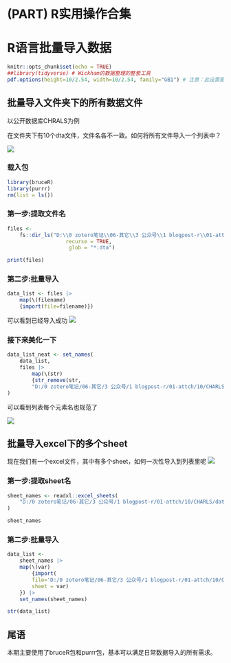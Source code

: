 # (PART) R实用操作合集 {-}

# R语言批量导入数据


```r
knitr::opts_chunk$set(echo = TRUE)
##library(tidyverse) # Wickham的数据整理的整套工具
pdf.options(height=10/2.54, width=10/2.54, family="GB1") # 注意：此设置要放在最后
```

## 批量导入文件夹下的所有数据文件


以公开数据库CHRALS为例

在文件夹下有10个dta文件，文件名各不一致。如何将所有文件导入一个列表中？

![](https://pic-go-42.oss-cn-guangzhou.aliyuncs.com/img/202410220949048.webp)

### 载入包

```r
library(bruceR)
library(purrr)
rm(list = ls())

```

### 第一步:提取文件名

```r
files <- 
    fs::dir_ls("D:\\0 zotero笔记\\06-其它\\3 公众号\\1 blogpost-r\\01-attch\\10\\CHARLS", 
                   recurse = TRUE,
                    glob = "*.dta")

print(files)

```

### 第二步:批量导入

```r
data_list <- files |> 
    map(\(filename)
    {import(file=filename)})

```

可以看到已经导入成功
![](https://pic-go-42.oss-cn-guangzhou.aliyuncs.com/img/202410220957711.webp)

### 接下来美化一下


```r
data_list_neat <- set_names(
    data_list,
    files |> 
        map(\(str)
        {str_remove(str, 
        "D:/0 zotero笔记/06-其它/3 公众号/1 blogpost-r/01-attch/10/CHARLS/")})
)
```

可以看到列表每个元素名也规范了

![](https://pic-go-42.oss-cn-guangzhou.aliyuncs.com/img/202410221002367.webp)

## 批量导入excel下的多个sheet

现在我们有一个excel文件，其中有多个sheet，如何一次性导入到列表里呢
![](https://pic-go-42.oss-cn-guangzhou.aliyuncs.com/img/202410221031909.webp)

### 第一步:提取sheet名

```r

sheet_names <- readxl::excel_sheets(
    "D:/0 zotero笔记/06-其它/3 公众号/1 blogpost-r/01-attch/10/CHARLS/data.xlsx"
)

sheet_names
```

### 第二步:批量导入
```r
data_list <- 
    sheet_names |>
    map(\(var)
        {import(
        file='D:/0 zotero笔记/06-其它/3 公众号/1 blogpost-r/01-attch/10/CHARLS/data.xlsx',
        sheet = var) 
    }) |> 
    set_names(sheet_names)

str(data_list)

```

## 尾语

本期主要使用了bruceR包和purrr包，基本可以满足日常数据导入的所有需求。